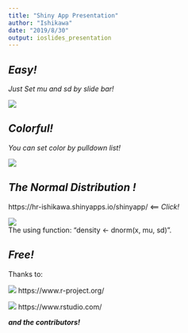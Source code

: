 ---
title: "Shiny App Presentation"
author: "Ishikawa"
date: "2019/8/30"
output: ioslides_presentation
---

## ***Easy!***

*Just Set mu and sd by slide bar!*

<div align="center">
<img src="./Shiny_App_Presen_files/sidebar.PNG">
</div>

## ***Colorful!***

*You can set color by pulldown list!*

<div align="center">
<img src="./Shiny_App_Presen_files/colorful.PNG">
</div>

## ***The Normal Distribution !***

https://hr-ishikawa.shinyapps.io/shinyapp/  <== *Click!*

<div align="center">
<img src="./Shiny_App_Presen_files/ND.PNG"><br/>
The using function: "density <- dnorm(x, mu, sd)".
</div>

## ***Free!***

Thanks to:

![](./Shiny_App_Presen_files/R_logo.PNG)
https://www.r-project.org/

![](./Shiny_App_Presen_files/RStudio_logo.PNG)
https://www.rstudio.com/

***and the contributors!***

